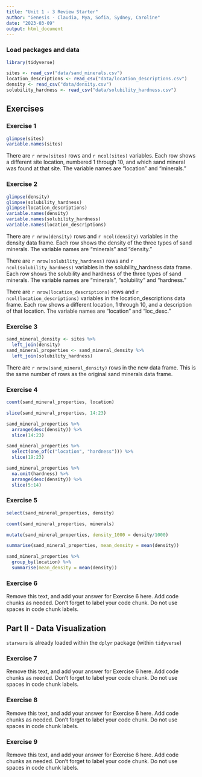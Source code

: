 ```yaml
---
title: "Unit 1 - 3 Review Starter"
author: "Genesis - Claudia, Mya, Sofia, Sydney, Caroline"
date: "2023-03-09"
output: html_document
---
```


### Load packages and data

```r
library(tidyverse) 
```

```r
sites <- read_csv("data/sand_minerals.csv")
location_descriptions <- read_csv("data/location_descriptions.csv")
density <- read_csv("data/density.csv")
solubility_hardness <- read_csv("data/solubility_hardness.csv")
```

## Exercises

### Exercise 1

```r
glimpse(sites)
variable.names(sites)
```

There are `r nrow(sites)` rows and `r ncol(sites)` variables. Each row shows a different site location, numbered 1 through 10, and which sand mineral was found at that site. The variable names are "location" and "minerals."

### Exercise 2

```r
glimpse(density)
glimpse(solubility_hardness)
glimpse(location_descriptions)
variable.names(density)
variable.names(solubility_hardness)
variable.names(location_descriptions)
```

There are `r nrow(density)` rows and `r ncol(density)` variables in the density data frame. Each row shows the density of the three types of sand minerals. The variable names are "minerals" and "density."

There are `r nrow(solubility_hardness)` rows and `r ncol(solubility_hardness)` variables in the solubility_hardness data frame. Each row shows the solubility and hardness of the three types of sand minerals. The variable names are "minerals", "solubility" and "hardness."

There are `r nrow(location_descriptions)` rows and `r ncol(location_descriptions)` variables in the location_descriptions data frame. Each row shows a different location, 1 through 10, and a description of that location. The variable names are "location" and "loc_desc."

### Exercise 3

```r
sand_mineral_density <- sites %>%
  left_join(density)
sand_mineral_properties <- sand_mineral_density %>%
  left_join(solubility_hardness)
```

There are `r nrow(sand_mineral_density)` rows in the new data frame. This is the same number of rows as the original sand minerals data frame. 

### Exercise 4

```r
count(sand_mineral_properties, location)
```
```r
slice(sand_mineral_properties, 14:23)
```

```r
sand_mineral_properties %>%
  arrange(desc(density)) %>%
  slice(14:23)
```
```r
sand_mineral_properties %>%
  select(one_of(c("location", "hardness"))) %>%
  slice(19:23)
```
```r
sand_mineral_properties %>%
  na.omit(hardness) %>%
  arrange(desc(density)) %>%
  slice(5:14)
```

### Exercise 5

```r
select(sand_mineral_properties, density)
```
```r
count(sand_mineral_properties, minerals)
```
```r
mutate(sand_mineral_properties, density_1000 = density/1000)
```
```r
summarise(sand_mineral_properties, mean_density = mean(density))
```
```r
sand_mineral_properties %>%
  group_by(location) %>%
  summarise(mean_density = mean(density))
```

### Exercise 6

Remove this text, and add your answer for Exercise 6 here.
Add code chunks as needed.
Don't forget to label your code chunk.
Do not use spaces in code chunk labels.

## Part II - Data Visualization

`starwars` is already loaded within the `dplyr` package (within `tidyverse`)

### Exercise 7

Remove this text, and add your answer for Exercise 6 here.
Add code chunks as needed.
Don't forget to label your code chunk.
Do not use spaces in code chunk labels.

### Exercise 8

Remove this text, and add your answer for Exercise 6 here.
Add code chunks as needed.
Don't forget to label your code chunk.
Do not use spaces in code chunk labels.

### Exercise 9

Remove this text, and add your answer for Exercise 6 here.
Add code chunks as needed.
Don't forget to label your code chunk.
Do not use spaces in code chunk labels.
